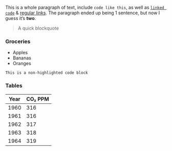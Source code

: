 This is a whole paragraph of text, include `code like this`, as well as [`linked code`](https://geist-ui.dev/) & [regular links](https://theme-ui.com/). The paragraph ended up being 1 sentence, but now I guess it’s **two**.

> A quick blockquote

### Groceries

- Apples
- Bananas
- Oranges

```
This is a non-highlighted code block
```

### Tables

| Year | CO₂ PPM |
| ---- | ------- |
| 1960 | 316     |
| 1961 | 316     |
| 1962 | 317     |
| 1963 | 318     |
| 1964 | 319     |
